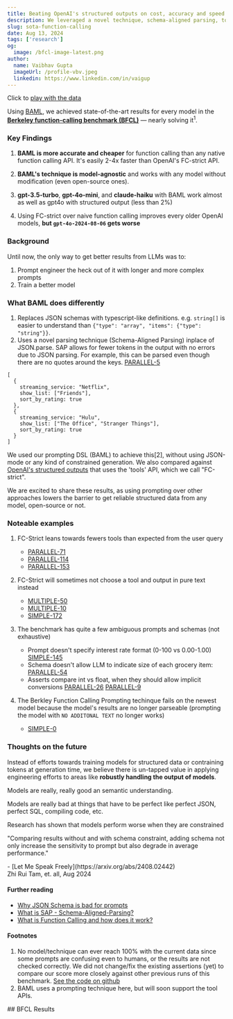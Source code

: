 ```yaml
---
title: Beating OpenAI's structured outputs on cost, accuracy and speed — An interactive deep-dive
description: We leveraged a novel technique, schema-aligned parsing, to achieve SOTA on BFCL with every LLM.
slug: sota-function-calling
date: Aug 13, 2024
tags: ['research']
og:
  image: /bfcl-image-latest.png
author:
  name: Vaibhav Gupta
  imageUrl: /profile-vbv.jpeg
  linkedin: https://www.linkedin.com/in/vaigup
---
```


Click to [play with the data](#bfcl-results)

Using [BAML](https://www.github.com/boundaryml/baml), we achieved state-of-the-art results for every model in the **[Berkeley function-calling benchmark (BFCL)](https://gorilla.cs.berkeley.edu/leaderboard.html)** — nearly solving it<sup>1</sup>.

### Key Findings

1. **BAML is more accurate and cheaper** for function calling than any native function calling API. It's easily 2-4x faster than OpenAI's FC-strict API.

2. **BAML's technique is model-agnostic** and works with any model without modification (even open-source ones).

3. **gpt-3.5-turbo**, **gpt-4o-mini**, and **claude-haiku** with BAML work almost as well as gpt4o with structured output (less than 2%)

4. Using FC-strict over naive function calling improves every older OpenAI models, **but `gpt-4o-2024-08-06` gets worse**

### Background

Until now, the only way to get better results from LLMs was to:

1. Prompt engineer the heck out of it with longer and more complex prompts
2. Train a better model

### What BAML does differently

1. Replaces JSON schemas with typescript-like definitions. e.g. `string[]` is easier to understand than `{"type": "array", "items": {"type": "string"}}`.
2. Uses a novel parsing technique (Schema-Aligned Parsing) inplace of JSON.parse. SAP allows for fewer tokens in the output with no errors due to JSON parsing. For example, this can be parsed even though there are no quotes around the keys. [PARALLEL-5](/blog/sota-function-calling?q=5&cmp=accuracy&test=parallel_function&model=gpt-4o-2024-08-06&r=1#bfcl-results)
```
[
  {
    streaming_service: "Netflix",
    show_list: ["Friends"],
    sort_by_rating: true
  },
  {
    streaming_service: "Hulu",
    show_list: ["The Office", "Stranger Things"],
    sort_by_rating: true
  }
]
```

We used our prompting DSL (BAML) to achieve this[2], without using JSON-mode or any kind of constrained generation. We also compared against [OpenAI's structured outputs](https://openai.com/index/introducing-structured-outputs-in-the-api/) that uses the 'tools' API, which we call "FC-strict".

We are excited to share these results, as using prompting over other approaches lowers the barrier to get reliable structured data from any model, open-source or not.

### Noteable examples

1. FC-Strict leans towards fewers tools than expected from the user query
    * [PARALLEL-71](/blog/sota-function-calling?q=71&cmp=accuracy&test=parallel_function&model=gpt-4o-2024-08-06&r=3#bfcl-results)
    * [PARALLEL-114](/blog/sota-function-calling?q=114&cmp=accuracy&test=parallel_function&model=gpt-4o-2024-08-06&r=3#bfcl-results)
    * [PARALLEL-153](/blog/sota-function-calling?q=153&cmp=accuracy&test=parallel_function&model=gpt-4o-2024-08-06&r=3#bfcl-results)

2. FC-Strict will sometimes not choose a tool and output in pure text instead
    * [MULTIPLE-50](/blog/sota-function-calling?q=50&cmp=accuracy&test=parallel_function&model=gpt-4o-2024-08-06&r=3#bfcl-results)
    * [MULTIPLE-10](/blog/sota-function-calling?q=10&cmp=accuracy&test=multiple_function&model=gpt-4o-2024-08-06&r=3#bfcl-results)
    * [SIMPLE-172](/blog/sota-function-calling?q=172&cmp=accuracy&test=simple&model=gpt-4o-2024-08-06&r=3#bfcl-results)

3. The benchmark has quite a few ambiguous prompts and schemas (not exhaustive)
    * Prompt doesn't specify interest rate format (0-100 vs 0.00-1.00) [SIMPLE-145](/blog/sota-function-calling?q=145&cmp=accuracy&test=simple&model=gpt-4o-2024-08-06&r=3#bfcl-results)
    * Schema doesn't allow LLM to indicate size of each grocery item: [PARALLEL-54](/blog/sota-function-calling?q=54&cmp=accuracy&test=parallel_function&model=gpt-4o-2024-08-06&r=3#bfcl-results)
    * Asserts compare int vs float, when they should allow implicit conversions [PARALLEL-26](/blog/sota-function-calling?q=26&cmp=accuracy&test=parallel_function&model=gpt-4o-2024-08-06&r=3#bfcl-results) [PARALLEL-9](/blog/sota-function-calling?q=9&cmp=accuracy&test=parallel_function&model=gpt-4o-2024-08-06&r=3#bfcl-results)

4. The Berkley Function Calling Prompting techinque fails on the newest model because the model's results are no longer parseable (prompting the model with `NO ADDITONAL TEXT` no longer works)
    - [SIMPLE-0](/blog/sota-function-calling?q=10&cmp=accuracy&test=simple&model=gpt-4o-2024-08-06&r=4#bfcl-results)

### Thoughts on the future

Instead of efforts towards training models for structured data or contraining tokens at generation time, we believe there is un-tapped value in applying engineering efforts to areas like <b>robustly handling the output of models</b>.

Models are really, really good an semantic understanding.

Models are really bad at things that have to be perfect like perfect JSON, perfect SQL, compiling code, etc.

Research has shown that models perform worse when they are constrained

<div className="border-l-4 border-gray-300 pl-4 py-2 my-4">
  <p className="italic text-gray-600">"Comparing results without and with schema constraint, adding schema not only increase the sensitivity to prompt but also degrade in average performance."</p>
  <p className="mt-2 text-sm text-gray-500">- [Let Me Speak Freely](https://arxiv.org/abs/2408.02442)<br />Zhi Rui Tam, et. all, Aug 2024</p>
</div>



#### Further reading

- [Why JSON Schema is bad for prompts](/blog/type-definition-prompting-baml#why-type-def-prompting)
- [What is SAP - Schema-Aligned-Parsing?](/blog/schema-aligned-parsing#sap)
- [What is Function Calling and how does it work?](/blog/schema-aligned-parsing#function-calling)


#### Footnotes

1. No model/technique can ever reach 100% with the current data since some prompts are confusing even to humans, or the results are not checked correctly. We did not change/fix the existing assertions (yet) to compare our score more closely against other previous runs of this benchmark. [See the code on github](https://github.com/BoundaryML/berkeley-gorilla/tree/vbv/baml-test)
2. BAML uses a prompting technique here, but will soon support the tool APIs.


<div style={{textDecorationLine: "none"}} id="bfcl-results">
## BFCL Results
    <style jsx="true">{`
      .table-container {
        display: flex;
        flex-direction: column;
        overflow-x: scroll;
        align-items: flex-start;
        width: 100vw;
        margin-left: min(0px, calc(50% - 50vw));
        padding: 0 3em;
      }
      table {
        table-layout: fixed;
        max-width: 80em;
        margin-left: max(0px, calc(50vw - 40em));
      }
    `}</style>
<BFCLDataComponent />
</div>

<br/>
<br/>
